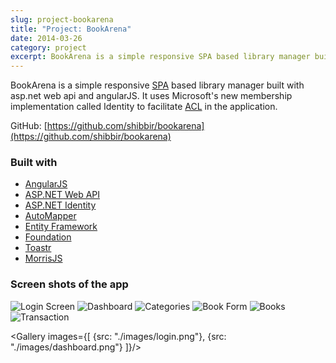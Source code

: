 ```yaml
---
slug: project-bookarena
title: "Project: BookArena"
date: 2014-03-26
category: project
excerpt: BookArena is a simple responsive SPA based library manager built with asp.net web api and angularJS. It uses Microsoft's new membership implementation called Identity to facilitate ACL in the application
---
```


BookArena is a simple responsive <a href="https://en.wikipedia.org/wiki/Single-page_application">SPA</a> based library manager built with asp.net web api and angularJS. It uses Microsoft's new membership implementation called Identity to facilitate <a href="https://en.wikipedia.org/wiki/Access_control_list">ACL</a> in the application.

GitHub: [https://github.com/shibbir/bookarena](https://github.com/shibbir/bookarena)

### Built with

- [AngularJS](https://angularjs.org/)
- [ASP.NET Web API](https://www.asp.net/web-api)
- [ASP.NET Identity](https://www.asp.net/identity)
- [AutoMapper](http://automapper.org/)
- [Entity Framework](https://www.asp.net/entity-framework)
- [Foundation](http://foundation.zurb.com/")
- [Toastr](http://codeseven.github.io/toastr/)
- [MorrisJS](http://morrisjs.github.io/morris.js)

### Screen shots of the app

![Login Screen](./images/login.png)
![Dashboard](./images/dashboard.png)
![Categories](./images/categories.png)
![Book Form](./images/book-form.png)
![Books](./images/books.png)
![Transaction](./images/transaction.png)

<Gallery images={[
    {src: "./images/login.png"},
    {src: "./images/dashboard.png"}
]}/>
